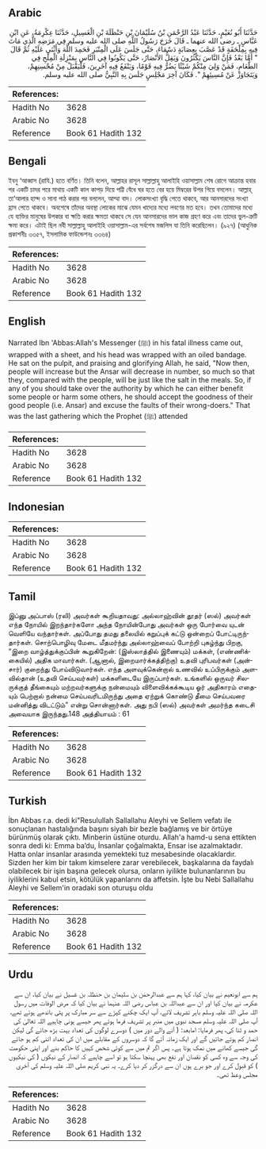 ## Arabic


<div dir="rtl" lang="ar" style={{fontSize:'larger',backgroundColor:'#f8f9fa',padding:20}}>
حَدَّثَنَا أَبُو نُعَيْمٍ، حَدَّثَنَا عَبْدُ الرَّحْمَنِ بْنُ سُلَيْمَانَ بْنِ حَنْظَلَةَ بْنِ الْغَسِيلِ، حَدَّثَنَا عِكْرِمَةُ، عَنِ ابْنِ عَبَّاسٍ ـ رضى الله عنهما ـ قَالَ خَرَجَ رَسُولُ اللَّهِ صلى الله عليه وسلم فِي مَرَضِهِ الَّذِي مَاتَ فِيهِ بِمِلْحَفَةٍ قَدْ عَصَّبَ بِعِصَابَةٍ دَسْمَاءَ، حَتَّى جَلَسَ عَلَى الْمِنْبَرِ فَحَمِدَ اللَّهَ وَأَثْنَى عَلَيْهِ ثُمَّ قَالَ ‏ "‏ أَمَّا بَعْدُ فَإِنَّ النَّاسَ يَكْثُرُونَ وَيَقِلُّ الأَنْصَارُ، حَتَّى يَكُونُوا فِي النَّاسِ بِمَنْزِلَةِ الْمِلْحِ فِي الطَّعَامِ، فَمَنْ وَلِيَ مِنْكُمْ شَيْئًا يَضُرُّ فِيهِ قَوْمًا، وَيَنْفَعُ فِيهِ آخَرِينَ، فَلْيَقْبَلْ مِنْ مُحْسِنِهِمْ، وَيَتَجَاوَزْ عَنْ مُسِيئِهِمْ ‏"‏‏.‏ فَكَانَ آخِرَ مَجْلِسٍ جَلَسَ بِهِ النَّبِيُّ صلى الله عليه وسلم‏.‏
</div>
<div style={{backgroundColor:'#f8f9fa',padding:20, marginBottom: 10}}><table> <thead> <tr> <th>References:</th> <th></th> </tr> </thead> <tbody><tr><td>Hadith No</td><td>3628</td></tr><tr><td>Arabic No</td><td>3628</td></tr><tr><td>Reference</td><td>Book 61 Hadith 132</td></tr></tbody></table></div>

## Bengali


<div dir="ltr" lang="bn" style={{fontSize:'larger',backgroundColor:'#f8f9fa',padding:20}}>
ইবনু ‘আব্বাস (রাযি.) হতে বর্ণিত। তিনি বলেন, আল্লাহর রাসূল সাল্লাল্লাহু আলাইহি ওয়াসাল্লাম শেষ রোগে আক্রান্ত হবার পর একটি চাদর পরে মাথায় একটি কাল কাপড় দিয়ে পট্টি বেঁধে ঘর হতে বের হয়ে মিম্বরের উপর গিয়ে বসলেন। আল্লাহ্ তা‘আলার হাম্দ ও সানা পাঠ করার পর বললেন, আম্মা বাদ। লোকসংখ্যা বৃদ্ধি পেতে থাকবে, আর আনসারদের সংখ্যা হ্রাস পেতে থাকবে। অবশেষে তাঁদের অবস্থা লোকের মাঝে যেমন খাদ্যের মধ্যে লবণের মত হবে। তখন তোমাদের মধ্যে যে ব্যক্তির মানুষের উপকার বা ক্ষতি করার ক্ষমতা থাকবে সে যেন আনসারদের ভাল কাজ গ্রহণ করে এবং তাদের ভুল-ত্রুটি ক্ষমা করে। এটাই ছিল নবী সাল্লাল্লাহু আলাইহি ওয়াসাল্লাম-এর সর্বশেষ মজলিস যা তিনি করেছিলেন। (৯২৭) (আধুনিক প্রকাশনীঃ ৩৩৫৭, ইসলামিক ফাউন্ডেশনঃ ৩৩৬৪)
</div>
<div style={{backgroundColor:'#f8f9fa',padding:20, marginBottom: 10}}><table> <thead> <tr> <th>References:</th> <th></th> </tr> </thead> <tbody><tr><td>Hadith No</td><td>3628</td></tr><tr><td>Arabic No</td><td>3628</td></tr><tr><td>Reference</td><td>Book 61 Hadith 132</td></tr></tbody></table></div>

## English


<div dir="ltr" lang="en" style={{fontSize:'larger',backgroundColor:'#f8f9fa',padding:20}}>
Narrated Ibn 'Abbas:Allah's Messenger (ﷺ) in his fatal illness came out, wrapped with a sheet, and his head was wrapped with an oiled bandage. He sat on the pulpit, and praising and glorifying Allah, he said, "Now then, people will increase but the Ansar will decrease in number, so much so that they, compared with the people, will be just like the salt in the meals. So, if any of you should take over the authority by which he can either benefit some people or harm some others, he should accept the goodness of their good people (i.e. Ansar) and excuse the faults of their wrong-doers." That was the last gathering which the Prophet (ﷺ) attended
</div>
<div style={{backgroundColor:'#f8f9fa',padding:20, marginBottom: 10}}><table> <thead> <tr> <th>References:</th> <th></th> </tr> </thead> <tbody><tr><td>Hadith No</td><td>3628</td></tr><tr><td>Arabic No</td><td>3628</td></tr><tr><td>Reference</td><td>Book 61 Hadith 132</td></tr></tbody></table></div>

## Indonesian


<div dir="ltr" lang="id" style={{fontSize:'larger',backgroundColor:'#f8f9fa',padding:20}}>

</div>
<div style={{backgroundColor:'#f8f9fa',padding:20, marginBottom: 10}}><table> <thead> <tr> <th>References:</th> <th></th> </tr> </thead> <tbody><tr><td>Hadith No</td><td>3628</td></tr><tr><td>Arabic No</td><td>3628</td></tr><tr><td>Reference</td><td>Book 61 Hadith 132</td></tr></tbody></table></div>

## Tamil


<div dir="ltr" lang="ta" style={{fontSize:'larger',backgroundColor:'#f8f9fa',padding:20}}>
இப்னு அப்பாஸ் (ரலி) அவர்கள் கூறியதாவது: அல்லாஹ்வின் தூதர் (ஸல்) அவர்கள் எந்த நோயில் இறந்தார்களோ அந்த நோயின்போது அவர்கள் ஒரு போர்வை யுடன் வெளியே வந்தார்கள். அப்போது தமது தலையில் கறுப்புக் கட்டு ஒன்றைப் போட்டிருந்தார்கள். சொற்பொழிவு மேடை மீதமர்ந்து அல்லாஹ்வைப் போற்றி புகழ்ந்து பிறகு, “இறை வாழ்த்துக்குப்பின் கூறுகிறேன்: (இஸ்லாத்தில் இணையும்) மக்கள், (எண்ணிக்கையில்) அதிக மாவார்கள். (ஆனால், இறைமார்க்கத்திற்கு) உதவி புரிபவர்கள் (அன்சார்) குறைந்து போய்விடுவார்கள். எந்த அளவுக்கென்றால் உணவில் உப்பிருக்கும் அளவில்தான் (உதவி செய்பவர்கள்) மக்களிடையே இருப்பார்கள். உங்களில் ஒருவர் சிலருக்குத் தீங்கையும் மற்றவர்களுக்கு நன்மையும் விளைவிக்கக்கூடிய ஓர் அதிகாரம் எதையும் பெற்றால் நன்மை செய்பவரிடமிருந்து அதை ஏற்றுக் கொண்டு தீமை செய்பவரை மன்னித்து விடட்டும்” என்று சொன்னார்கள். அது நபி (ஸல்) அவர்கள் அமர்ந்த கடைசி அவையாக இருந்தது.148 அத்தியாயம் : 61
</div>
<div style={{backgroundColor:'#f8f9fa',padding:20, marginBottom: 10}}><table> <thead> <tr> <th>References:</th> <th></th> </tr> </thead> <tbody><tr><td>Hadith No</td><td>3628</td></tr><tr><td>Arabic No</td><td>3628</td></tr><tr><td>Reference</td><td>Book 61 Hadith 132</td></tr></tbody></table></div>

## Turkish


<div dir="ltr" lang="tr" style={{fontSize:'larger',backgroundColor:'#f8f9fa',padding:20}}>
İbn Abbas r.a. dedi ki"Resulullah Sallallahu Aleyhi ve Sellem vefatı ile sonuçlanan hastalığında başını siyah bir bezle bağlamış ve bir örtüye bürünmüş olarak çıktı. Minberin üstüne oturdu. Allah'a hamd-u sena ettikten sonra dedi ki: Emma ba’du, İnsanlar çoğalmakta, Ensar ise azalmaktadır. Hatta onlar insanlar arasında yemekteki tuz mesabesinde olacaklardır. Sizden her kim bir takım kimselere zarar verebilecek, başkalarına da faydalı olabilecek bir işin başına gelecek olursa, onların iyilikte bulunanlarının bu iyiliklerini kabul etsin, kötülük yapanlarını da affetsin. İşte bu Nebi Sallallahu Aleyhi ve Sellem'in oradaki son oturuşu oldu
</div>
<div style={{backgroundColor:'#f8f9fa',padding:20, marginBottom: 10}}><table> <thead> <tr> <th>References:</th> <th></th> </tr> </thead> <tbody><tr><td>Hadith No</td><td>3628</td></tr><tr><td>Arabic No</td><td>3628</td></tr><tr><td>Reference</td><td>Book 61 Hadith 132</td></tr></tbody></table></div>

## Urdu


<div dir="rtl" lang="ur" style={{fontSize:'larger',backgroundColor:'#f8f9fa',padding:20}}>
ہم سے ابونعیم نے بیان کیا، کہا ہم سے عبدالرحمٰن بن سلیمان بن حنظلہ بن غسیل نے بیان کیا، ان سے عکرمہ نے بیان کیا اور ان سے عبداللہ بن عباس رضی اللہ عنہما نے بیان کیا کہ مرض الوفات میں رسول اللہ صلی اللہ علیہ وسلم باہر تشریف لائے، آپ ایک چکنے کپڑے سے سر مبارک پر پٹی باندھے ہوئے تھے، آپ صلی اللہ علیہ وسلم مسجد نبوی میں منبر پر تشریف فرما ہوئے پھر جیسے ہونی چاہیے اللہ تعالیٰ کی حمد و ثنا کی، پھر فرمایا: امابعد: ( آنے والے دور میں ) دوسرے لوگوں کی تعداد بہت بڑھ جائے گی لیکن انصار کم ہوتے جائیں گے اور ایک زمانہ آئے گا کہ دوسروں کے مقابلے میں ان کی تعداد اتنی کم ہو جائے گی جیسے کھانے میں نمک ہوتا ہے۔ پس اگر تم میں سے کوئی شخص کہیں کا حاکم بنے اور اپنی حکومت کی وجہ سے وہ کسی کو نقصان اور نفع بھی پہنچا سکتا ہو تو اسے چاہیے کہ انصار کے نیکوں ( کی نیکیوں ) کو قبول کرے اور جو برے ہوں ان سے درگزر کر دیا کرے۔ یہ نبی کریم صلی اللہ علیہ وسلم کی آخری مجلس وعظ تھی۔
</div>
<div style={{backgroundColor:'#f8f9fa',padding:20, marginBottom: 10}}><table> <thead> <tr> <th>References:</th> <th></th> </tr> </thead> <tbody><tr><td>Hadith No</td><td>3628</td></tr><tr><td>Arabic No</td><td>3628</td></tr><tr><td>Reference</td><td>Book 61 Hadith 132</td></tr></tbody></table></div>